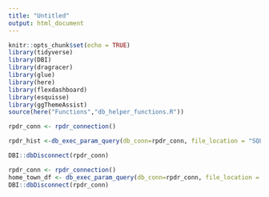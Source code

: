 ```yaml
---
title: "Untitled"
output: html_document
---
```


```r
knitr::opts_chunk$set(echo = TRUE)
library(tidyverse)
library(DBI)
library(dragracer)
library(glue)
library(here)
library(flexdashboard)
library(esquisse)
library(ggThemeAssist)
source(here("Functions","db_helper_functions.R"))
```


```r
rpdr_conn <- rpdr_connection()

rpdr_hist <-db_exec_param_query(db_conn=rpdr_conn, file_location = "SQL", file_name = "select_all_tbl.sql",table_name=DBI::SQL("rpdr_hist"))

DBI::dbDisconnect(rpdr_conn)
```


```r
rpdr_conn <- rpdr_connection()
home_town_df <- db_exec_param_query(db_conn=rpdr_conn, file_location = "SQL", file_name = "home_town_heros.sql")
DBI::dbDisconnect(rpdr_conn)
```

